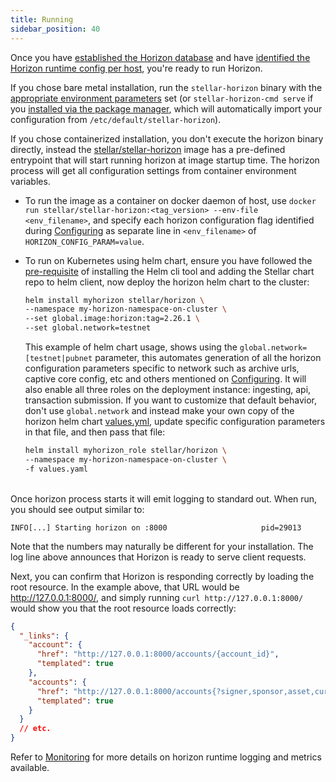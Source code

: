 ```yaml
---
title: Running
sidebar_position: 40
---
```



Once you have [established the Horizon database](./configuring.mdx#initialize-horizon-database) and have [identified the Horizon runtime config per host](./configuring.mdx#pre-requisites), you're ready to run Horizon.

If you chose bare metal installation, run the `stellar-horizon` binary with the [appropriate environment parameters](./configuring.mdx#parameters) set (or `stellar-horizon-cmd serve` if you [installed via the package manager](./installing.mdx#package-manager), which will automatically import your configuration from `/etc/default/stellar-horizon`).

If you chose containerized installation, you don't execute the horizon binary directly, instead the [stellar/stellar-horizon](https://hub.docker.com/r/stellar/stellar-horizon) image has a pre-defined entrypoint that will start running horizon at image startup time. The horizon process will get all configuration settings from container environment variables.

- To run the image as a container on docker daemon of host, use `docker run stellar/stellar-horizon:<tag_version> --env-file <env_filename>`, and specify each horizon configuration flag identified during [Configuring](./configuring.mdx) as separate line in `<env_filename>` of `HORIZON_CONFIG_PARAM=value`.

- To run on Kubernetes using helm chart, ensure you have followed the [pre-requisite](./installing.mdx#helm-chart-installation) of installing the Helm cli tool and adding the Stellar chart repo to helm client, now deploy the horizon helm chart to the cluster:

    <CodeExample>

  ```bash
  helm install myhorizon stellar/horizon \
  --namespace my-horizon-namespace-on-cluster \
  --set global.image:horizon:tag=2.26.1 \
  --set global.network=testnet
  ```

    </CodeExample>

  This example of helm chart usage, shows using the `global.network=[testnet|pubnet` parameter, this automates generation of all the horizon configuration parameters specific to network such as archive urls, captive core config, etc and others mentioned on [Configuring](./configuring.mdx). It will also enable all three roles on the deployment instance: ingesting, api, transaction submission. If you want to customize that default behavior, don't use `global.network` and instead make your own copy of the horizon helm chart [values.yml](https://github.com/stellar/helm-charts/blob/main/charts/horizon/values.yaml), update specific configuration parameters in that file, and then pass that file:

    <CodeExample>

  ```bash
  helm install myhorizon_role stellar/horizon \
  --namespace my-horizon-namespace-on-cluster \
  -f values.yaml
  ```

    </CodeExample>

<br />
Once horizon process starts it will emit logging to standard out. When run, you should
see output similar to:

<CodeExample>

```
INFO[...] Starting horizon on :8000                     pid=29013
```

</CodeExample>

Note that the numbers may naturally be different for your installation. The log line above announces that Horizon is ready to serve client requests.

Next, you can confirm that Horizon is responding correctly by loading the root resource. In the example above, that URL would be http://127.0.0.1:8000/, and simply running `curl http://127.0.0.1:8000/` would show you that the root resource loads correctly:

<CodeExample>

```json
{
  "_links": {
    "account": {
      "href": "http://127.0.0.1:8000/accounts/{account_id}",
      "templated": true
    },
    "accounts": {
      "href": "http://127.0.0.1:8000/accounts{?signer,sponsor,asset,cursor,limit,order}",
      "templated": true
    }
  }
  // etc.
}
```

</CodeExample>

Refer to [Monitoring](./monitoring.mdx) for more details on horizon runtime logging and metrics available.
